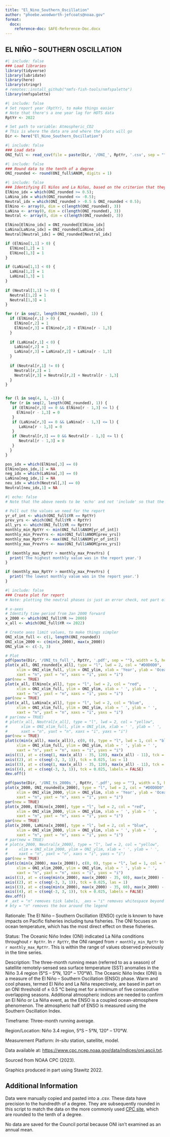 ```yaml
---
title: "El_Nino_Southern_Oscillation"
author: "phoebe.woodworth-jefcoats@noaa.gov"
format:
  docx:
    reference-doc: SAFE-Reference-Doc.docx
---
```


## EL NIÑO – SOUTHERN OSCILLATION

```r
#| include: false
### Load libraries
library(tidyverse)
library(lubridate)
library(here)
library(stringr)
# remotes::install_github("nmfs-fish-tools/nmfspalette")
library(nmfspalette)
```

```r
#| include: false
# Set report year (RptYr), to make things easier
# Note that there's a one year lag for HOTS data
RptYr <- 2022

# Set path to variable: Atmospheric_CO2
# This is where the data are and where the plots will go
Dir <- here("El_Nino_Southern_Oscillation")
```

```r
#| include: false
### Load data
ONI_full <- read_csv(file = paste(Dir, '/ONI_', RptYr, '.csv', sep = ""))
```

```r
#| include: false
### Round data to the tenth of a degree
ONI_rounded <- round(ONI_full$ANOM, digits = 1)
```

```r
#| include: false
### Identifying El Niños and La Niñas, based on the criterion that they persist for at least 5 consecutive seasons
ElNino_idx = which(ONI_rounded >= 0.5);
LaNina_idx = which(ONI_rounded <= -0.5);
Neutral_idx = which(ONI_rounded > -0.5 & ONI_rounded < 0.5);
ElNino <- array(0, dim = c(length(ONI_rounded), 3))
LaNina <- array(0, dim = c(length(ONI_rounded), 3))
Neutral <- array(0, dim = c(length(ONI_rounded), 3))

ElNino[ElNino_idx] = ONI_rounded[ElNino_idx]
LaNina[LaNina_idx] = ONI_rounded[LaNina_idx]
Neutral[Neutral_idx] = ONI_rounded[Neutral_idx]

if (ElNino[1,1] > 0) {
  ElNino[1,2] = 1
  ElNino[1,3] = 1
}

if (LaNina[1,1] < 0) {
  LaNina[1,2] = 1
  LaNina[1,3] = 1
}
    
if (Neutral[1,1] != 0) {
  Neutral[1,2] = 1
  Neutral[1,3] = 1
}

for (r in seq(2, length(ONI_rounded), 1)) {
  if (ElNino[r,1] > 0) {
    ElNino[r,2] = 1
    ElNino[r,3] = ElNino[r,2] + ElNino[r - 1,3]
  }
  
  if (LaNina[r,1] < 0) {
    LaNina[r,2] = 1
    LaNina[r,3] = LaNina[r,2] + LaNina[r - 1,3]
  }
  
  if (Neutral[r,1] != 0) {
    Neutral[r,2] = 1
    Neutral[r,3] = Neutral[r,2] + Neutral[r - 1,3]
  }
}


for (l in seq(4, 1, -1)) {
  for (r in seq(2, length(ONI_rounded), 1)) {
   if (ElNino[r,3] == 0 && ElNino[r - 1,3] <= l) {
     ElNino[r - 1,3] = 0
   }
   if (LaNina[r,3] == 0 && LaNina[r - 1,3] <= l) {
      LaNina[r - 1,3] = 0
   }
   if (Neutral[r,3] == 0 && Neutral[r - 1,3] <= l) {
      Neutral[r - 1,3] = 0
   }
  }
}

pos_idx = which(ElNino[,3] == 0)
ElNino[pos_idx,1] = NA
neg_idx = which(LaNina[,3] == 0)
LaNina[neg_idx,1] = NA
neu_idx = which(Neutral[,3] == 0)
Neutral[neu_idx,1] = NA
```

```r
#| echo: false
# Note that the above needs to be 'echo' and not 'include' so that the error checks print.

# Pull out the values we need for the report 
yr_of_int <- which(ONI_full$YR == RptYr)
prev_yrs <- which(ONI_full$YR < RptYr)
all_yrs <- which(ONI_full$YR <= RptYr)
monthly_min_RptYr <- min(ONI_full$ANOM[yr_of_int])
monthly_min_PrevYrs <- min(ONI_full$ANOM[prev_yrs])
monthly_max_RptYr <- max(ONI_full$ANOM[yr_of_int])
monthly_max_PrevYrs <- max(ONI_full$ANOM[prev_yrs])

if (monthly_max_RptYr > monthly_max_PrevYrs) {
  print('The highest monthly value was in the report year.')
}

if (monthly_max_RptYr > monthly_max_PrevYrs) {
  print('The lowest monthly value was in the report year.')
}
```

```r
#| include: false
### Create plot for report
# Note: plotting the neutral phases is just an error check, not part of the final figure

# x-axes
# Identify time period from Jan 2000 forward
x_2000 <- which(ONI_full$YR >= 2000)
x_all <- which(ONI_full$YR <= 2022)

# Create axes limit values, to make things simpler
ONI_xlim_full <- c(1, length(ONI_rounded))
ONI_xlim_2000 <- c(min(x_2000), max(x_2000))
ONI_ylim <- c(-3, 3)

# Plot
pdf(paste(Dir, '/ONI_ts_full_', RptYr, '.pdf', sep = ""), width = 5, height = 3.5)
plot(x_all, ONI_rounded[x_all], type = "l", lwd = 2, col = "#D0D0D0", 
     xlim = ONI_xlim_full, ylim = ONI_ylim, xlab = 'Year', ylab = 'Oceanic Niño Index (ONI)',
     xaxt = "n", yaxt = "n", xaxs = "i", yaxs = "i")
par(new = TRUE)
plot(x_all, ElNino[x_all], type = "l", lwd = 2, col = "red", 
     xlim = ONI_xlim_full, ylim = ONI_ylim, xlab = ' ', ylab = ' ',
     xaxt = "n", yaxt = "n", xaxs = "i", yaxs = "i")
par(new = TRUE)
plot(x_all, LaNina[x_all], type = "l", lwd = 2, col = "blue", 
     xlim = ONI_xlim_full, ylim = ONI_ylim, xlab = ' ', ylab = ' ',
     xaxt = "n", yaxt = "n", xaxs = "i", yaxs = "i")
# par(new = TRUE)
# plot(x_all, Neutral[x_all], type = "l", lwd = 2, col = "yellow", 
#      xlim = ONI_xlim_full, ylim = ONI_ylim, xlab = ' ', ylab = ' ',
#      xaxt = "n", yaxt = "n", xaxs = "i", yaxs = "i")
par(new = TRUE)
plot(c(min(x_all), max(x_all)), c(0, 0), type = "l", lwd = 1, col = "black", 
     xlim = ONI_xlim_full, ylim = ONI_ylim, xlab = ' ', ylab = ' ',
     xaxt = "n", yaxt = "n", xaxs = "i", yaxs = "i")
axis((1), at = c(seq(1, max(x_all) - 35, 120), max(x_all) - 11), tck = 0.025, labels = c(seq(1950, 2020, 10), 2022))
axis((2), at = c(seq(-3, 3, 1)), tck = 0.025, las = 1)
axis((3), at = c(seq(1, max(x_all) - 35, 120), max(x_all) - 11), tck = 0.025, labels = FALSE)
axis((4), at = c(seq(-3, 3, 1)), tck = 0.025, labels = FALSE)
dev.off()

pdf(paste(Dir, '/ONI_ts_2000s_', RptYr, '.pdf', sep = ""), width = 5, height = 3.5)
plot(x_2000, ONI_rounded[x_2000], type = "l", lwd = 2, col = "#D0D0D0", 
     xlim = ONI_xlim_2000, ylim = ONI_ylim, xlab = 'Year', ylab = 'Oceanic Niño Index (ONI)',
     xaxt = "n", yaxt = "n", xaxs = "i", yaxs = "i")
par(new = TRUE)
plot(x_2000, ElNino[x_2000], type = "l", lwd = 2, col = "red", 
     xlim = ONI_xlim_2000, ylim = ONI_ylim, xlab = ' ', ylab = ' ',
     xaxt = "n", yaxt = "n", xaxs = "i", yaxs = "i")
par(new = TRUE)
plot(x_2000, LaNina[x_2000], type = "l", lwd = 2, col = "blue", 
     xlim = ONI_xlim_2000, ylim = ONI_ylim, xlab = ' ', ylab = ' ',
     xaxt = "n", yaxt = "n", xaxs = "i", yaxs = "i")
# par(new = TRUE)
# plot(x_2000, Neutral[x_2000], type = "l", lwd = 2, col = "yellow", 
#     xlim = ONI_xlim_2000, ylim = ONI_ylim, xlab = ' ', ylab = ' ',
#     xaxt = "n", yaxt = "n", xaxs = "i", yaxs = "i")
par(new = TRUE)
plot(c(min(x_2000), max(x_2000)), c(0, 0), type = "l", lwd = 1, col = "black", 
     xlim = ONI_xlim_2000, ylim = ONI_ylim, xlab = ' ', ylab = ' ',
     xaxt = "n", yaxt = "n", xaxs = "i", yaxs = "i")
axis((1), at = c(seq(min(x_2000), max(x_2000) - 35, 60), max(x_2000) - 11), tck = 0.025, labels = c(seq(2000, 2020, 5), 2022))
axis((2), at = c(seq(-3, 3, 1)), tck = 0.025, las = 1)
axis((3), at = c(seq(min(x_2000), max(x_2000) - 35, 60), max(x_2000) - 11), tck = 0.025, labels = FALSE)
axis((4), at = c(seq(-3, 3, 1)), tck = 0.025, labels = FALSE)
dev.off()
# _axt = "n" removes tick labels, _axs = "i" removes whitespace beyond axes maxima
# bty = "n" removes the box around the legend
```

Rationale: The El Niño – Southern Oscillation (ENSO) cycle is known to have impacts on Pacific fisheries including tuna fisheries. The ONI focuses on ocean temperature, which has the most direct effect on these fisheries. 

Status: The Oceanic Niño Index (ONI) indicated La Niña conditions throughout `r RptYr`. In `r RptYr`, the ONI ranged from `r monthly_min_RptYr` to `r monthly_max_RptYr`.  This is within the range of values observed previously in the time series.

Description: The three-month running mean (referred to as a season) of satellite remotely-sensed sea surface temperature (SST) anomalies in the Niño 3.4 region (5°S – 5°N, 120° – 170°W). The Oceanic Niño Index (ONI) is a measure of the El Niño – Southern Oscillation (ENSO) phase. Warm and cool phases, termed El Niño and La Niña respectively, are based in part on an ONI threshold of ± 0.5 °C being met for a minimum of five consecutive overlapping seasons. Additional atmospheric indices are needed to confirm an El Niño or La Niña event, as the ENSO is a coupled ocean-atmosphere phenomenon. The atmospheric half of ENSO is measured using the Southern Oscillation Index.

Timeframe: Three-month running average.

Region/Location: Niño 3.4 region, 5°S – 5°N, 120° – 170°W.

Measurement Platform: *In-situ* station, satellite, model.

Data available at: <https://www.cpc.ncep.noaa.gov/data/indices/oni.ascii.txt>. 

Sourced from NOAA CPC (2023).

Graphics produced in part using Stawitz 2022.

## Additional Information

Data were manually copied and pasted into a .csv.  These data have precision to the hundredth of a degree.  They are subsequently rounded in this script to match the data on the more commonly used [CPC site](https://origin.cpc.ncep.noaa.gov/products/analysis_monitoring/ensostuff/ONI_v5.php), which are rounded to the tenth of a degree.  

No data are saved for the Council portal because ONI isn't examined as an annual mean.
